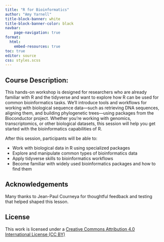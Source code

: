 ```yaml
---
title: "R for Bioinformatics"
author: "Amy Yarnell"
title-block-banner: white
title-block-banner-color: black
navbar:
    page-navigation: true
format: 
  html:
    embed-resources: true
toc: true
editor: source
css: styles.scss
---
```


## Course Description: 

This hands-on workshop is designed for researchers who are already familiar with R and the tidyverse and want to explore how R can be used for common bioinformatics tasks. We’ll introduce tools and workflows for working with biological sequence data—such as retrieving DNA sequences, aligning them, and building phylogenetic trees—using packages from the Bioconductor project. Whether you’re working with genomics, transcriptomics, or other biological datasets, this session will help you get started with the bioinformatics capabilities of R.

After this session, participants will be able to:

- Work with biological data in R using specialized packages
- Explore and manipulate common types of bioinformatics data
- Apply tidyverse skills to bioinformatics workflows
- Become familiar with widely used bioinformatics packages and how to find them



## Acknowledgements
Many thanks to Jean-Paul Courneya for thoughtful feedback and testing that helped shaped this lesson.

## License
This work is licensed under a [Creative Commons Attribution 4.0 International License (CC BY)](https://creativecommons.org/licenses/by-sa/4.0/)